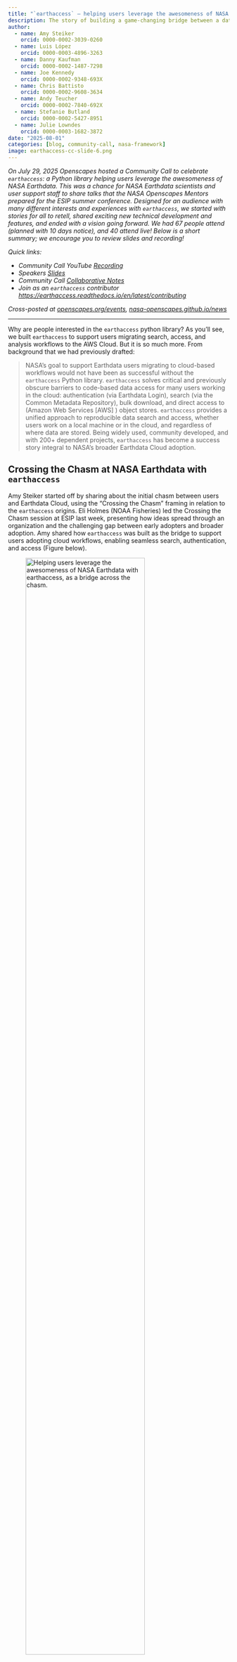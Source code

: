 ```yaml
---
title: "`earthaccess` — helping users leverage the awesomeness of NASA Earthdata"
description: The story of building a game-changing bridge between a data system and its open communities, plus new technical features including VirtualiZarr integration. And how we collaborate to further enhance NASA Earthdata workflows for all.
author:
  - name: Amy Steiker  
    orcid: 0000-0002-3039-0260
  - name: Luis López
    orcid: 0000-0003-4896-3263
  - name: Danny Kaufman
    orcid: 0000-0002-1487-7298
  - name: Joe Kennedy
    orcid: 0000-0002-9348-693X         
  - name: Chris Battisto
    orcid: 0000-0002-9608-3634  
  - name: Andy Teucher
    orcid: 0000-0002-7840-692X         
  - name: Stefanie Butland
    orcid: 0000-0002-5427-8951  
  - name: Julie Lowndes 
    orcid: 0000-0003-1682-3872    
date: "2025-08-01"
categories: [blog, community-call, nasa-framework]
image: earthaccess-cc-slide-6.png
---
```


*On July 29, 2025 Openscapes hosted a Community Call to celebrate `earthaccess`: a Python library helping users leverage the awesomeness of NASA Earthdata. This was a chance for NASA Earthdata scientists and user support staff to share talks that the NASA Openscapes Mentors prepared for the ESIP summer conference. Designed for an audience with many different interests and experiences with `earthaccess`, we started with stories for all to retell, shared exciting new technical development and features, and ended with a vision going forward. We had 67 people attend (planned with 10 days notice), and 40 attend live! Below is a short summary; we encourage you to review slides and recording!*

*Quick links:*

-   *Community Call YouTube [Recording](https://youtu.be/t8gUSUlSqnc)*
-   *Speakers [Slides](https://docs.google.com/presentation/d/1cbjjlAlVfJq7n7TIt0fgQxz3lwhfRZvX-ctlPQC8D0I/edit?slide=id.g344f6b45c2f_0_380#slide=id.g344f6b45c2f_0_380)*
-   *Community Call [Collaborative Notes](https://docs.google.com/document/d/1VEP-CatRX_RzS9pBCfPPHcU5kskSvPbCp6fXq3optqs/edit?tab=t.0)*
-   *Join as an `earthaccess` contributor [https://earthaccess.readthedocs.io/en/latest/contributing](https://earthaccess.readthedocs.io/en/latest/contributing/)*

*Cross-posted at [openscapes.org/events](https://openscapes.org/events), [nasa-openscapes.github.io/news](https://nasa-openscapes.github.io/news.html)*

------------------------------------------------------------------------

Why are people interested in the `earthaccess` python library? As you'll see, we built `earthaccess` to support users migrating search, access, and analysis workflows to the AWS Cloud. But it is so much more. From background that we had previously drafted: 

> NASA’s goal to support Earthdata users migrating to cloud-based workflows would not have been as successful without the `earthaccess` Python library. `earthaccess` solves critical and previously obscure barriers to code-based data access for many users working in the cloud: authentication (via Earthdata Login), search (via the Common Metadata Repository), bulk download, and direct access to (Amazon Web Services \[AWS\] ) object stores. `earthaccess` provides a unified approach to reproducible data search and access, whether users work on a local machine or in the cloud, and regardless of where data are stored. Being widely used, community developed, and with 200+ dependent projects, `earthaccess` has become a success story integral to NASA’s broader Earthdata Cloud adoption.

## Crossing the Chasm at NASA Earthdata with `earthaccess`

Amy Steiker started off by sharing about the initial chasm between users and Earthdata Cloud, using the “Crossing the Chasm” framing in relation to the `earthaccess` origins. Eli Holmes (NOAA Fisheries) led the Crossing the Chasm session at ESIP last week, presenting how ideas spread through an organization and the challenging gap between early adopters and broader adoption. Amy shared how `earthaccess` was built as the bridge to support users adopting cloud workflows, enabling seamless search, authentication, and access (Figure below).

![Helping users leverage the awesomeness of NASA Earthdata with `earthaccess`, as a bridge across the chasm.](earthaccess-cc-slide-5.png){fig-alt="Slide from Amy's presentation that says How do we help users leverage the awesomeness of NASA Earthdata?" fig-align="center" width="80%"}

Amy shared the impact of `earthaccess` using statistics on usage and contributions from the open development community. And while there are new challenges in the face of budget uncertainties and a lack of sustained funding, the intentional culture and community building remains critical to the library’s success. We can now flip the question of how to support `earthaccess`, and instead ask: How can `earthaccess` support NASA Earthdata? Amy concluded by sharing a vision we’re building of “`earthaccess` with batteries included” (credit to Andy Barrett, NSIDC) and “Widening the bridge”, inviting contributors shape the future!

![`earthaccess` statictics: enabling reproducibility of workflows, collaboration, and transparency.](earthaccess-cc-slide-6.png){fig-alt="Slide from Amy's presentation that says We built `earthaccess` to support users migrating search, access, and analysis workflows to the AWS Cloud.  But it is so much more with statistics like 200+ dependent projects, 500+ github stars" fig-align="center" width="80%"}

Amy emphasized how partnerships are critical. She shared how `earthaccess` won the [ESIP](https://www.esipfed.org/) FUNding Friday \$5k, an annual mini-competition awarding small projects that are inspired by ESIP collaboration or participation. We plan to use funds to host an `earthaccess` hackathon at the AGU December meeting - virtually and in person! (Here is the [FUNding Friday video pitch](https://photos.google.com/share/AF1QipMhzMY6M_deh3-Io7vWHcRulOt7MSRwLrngEEd4rnmGEwugjcHBRRaKmYp3KRKoQw/photo/AF1QipMm_1SNrSJ4Z2n9lWv195l-nGIbvldtnQpuMIha?key=Q21XcDNSTnFhUFY3YVo4azNOQ3NTVlhxUDF1blR3) 🥳🎶, illustrative of the social infrastructure underpinning how we work. We will continue telling this story, and also trying to [document the timeline](https://github.com/nsidc/earthaccess/discussions/1054#discussioncomment-13916327) getting there).

## **New features and VirtualiZarr**

Joe Kennedy's presentation on virtual datasets focused on how cloud computing paradigms enable small teams to generate near real-time mission-scale derived data products. He showed how virtual datasets are used by the [ITS_LIVE](https://its-live.jpl.nasa.gov/) project to provide low-latency access to global glacier velocity data from multiple optical, radar, and laser satellite sensors. This is achieved by extracting time series of measurements from a particular location and computing velocities by measuring the distance moved over time. Zarr datasets support this targeted extraction natively. Virtual datasets make this possible for other data storage formats by utilizing metadata (via the [kerchunk](https://fsspec.github.io/kerchunk/index.html) python library) that allows extraction of data for a particular location and time, rather than having to process the entire granules.

Joe put forward a vision where `earthaccess` can generalize this access pattern for all datasets. This work is underway through integrating [VirtualiZarr and Icechunk](https://github.com/nsidc/earthaccess/discussions/956) into `earthaccess`. He emphasized critical challenges in implementing virtual datasets effectively. **The core issue is that cloud optimization isn't just about file formats - it's fundamentally about aligning data organization with data access patterns.** Data providers face difficult trade-offs: chunking data temporally optimizes time series analysis but degrades spatial access performance, and vice versa. Additional complexities include handling authentication, and navigating institutional policies around data egress and regional deployments. Joe stressed that success requires alignment between data providers, services, and community adoption.

## **Deeper specifics with VirtualiZarr** 

Chris Battisto talked about updating and managing VirtualiZarr stores using Icechunk. He highlighted two main approaches for creating Earth data cubes using xarray with NASA Earth data: direct Zarr store access with spatial/temporal subsetting (which requires being in AWS US-West-2), and individual granule download and concatenation (common but memory and storage-bound).

He then explained a third way: Create virtualized datasets with VirtualiZarr, and store (and update) with Icechunk. While virtualized datasets offer significant advantages in terms of scalability and efficiency, Chris noted there are still challenges in getting them to work with all NASA Earth data collections. He encouraged the community to experiment with these tools and share their experiences through the `earthaccess` GitHub repository, and provided [documentation links for getting started](https://docs.google.com/presentation/d/1cbjjlAlVfJq7n7TIt0fgQxz3lwhfRZvX-ctlPQC8D0I/edit?slide=id.g371fb11f7b7_3_37#slide=id.g371fb11f7b7_3_37) with both VirtualiZarr and Icechunk implementations.

Next, Danny Kaufman presented on using virtual datasets with TEMPO (Tropospheric Emissions: Monitoring of Pollution) data. TEMPO monitors air pollution over North America and generates substantial data volumes: approximately 10 Level-2 (L2 - non-gridded) granules per hour and about 5,000 Level-3 (L3 - gridded) granules (2.5 TB)  annually. Danny found that L3 data products worked well with `earthaccess`'s virtual dataset implementation, which substantially reduced data access time from about one day when downloading to just \~10 minutes. This dramatic improvement was possible because L3 TEMPO data has both consistent dimension sizes and pre-generated DMR++ reference files, which contain chunk manifests with byte ranges for efficient S3 access. In contrast, L2 TEMPO data failed to work as virtual datasets because of inconsistent dimension sizes across granules, which isn’t compatible with current Zarr specifications. 

Danny showed that roughly 15% (given several caveats) of NASA Earthdata collections have the necessary DMR++ files that are both downloadable and parseable by VirtualiZarr. To further streamline access, the team is working on creating combined reference files that don't rely on DMR++ for the entire Level 3 TEMPO collection. As with all of these initiatives, Danny emphasized that documentation and community learning remain crucial for broader adoption.\

## **Bringing It Home**

Luis Lopez brought us home with a presentation focused on `earthaccess`'s role as a bridge between the current state of NASA Earth Data and a future cloud-native, analysis-ready archive. He emphasized that **`earthaccess` serves as a crucial abstraction layer that helps scientists navigate the complexities of NASA's data systems**. Currently, the library is working to implement smart data access patterns, particularly through virtual data cubes, to enable efficient scientific analysis whether users need time series data or multi-file operations. The immediate technical priorities include handling distributed authentication, optimizing metadata reads, and improving I/O operations.

Looking forward, Luis highlighted a fundamental shift in thinking about NASA's data challenges, quoting Patrick Quinn: “Stop Building Tools. Start Fixing Data.”. He stressed that data should be harmonized and optimized at the source, which would reduce the need for numerous APIs and workarounds. The overarching mission for `earthaccess` is to continue bridging the gap between the current fragmented state of NASA data archives and an ideal future where data can be accessed with the same simple three lines of code regardless of the underlying complexity. This vision aligns with the broader goal of preserving simplicity for users while handling the technical challenges behind the scenes.\

## **Resources**

-   **To join as a contributor:** [https://`earthaccess`.readthedocs.io/en/latest/contributing](https://earthaccess.readthedocs.io/en/latest/contributing/) 

-   [`earthaccess` documentation](https://`earthaccess`.readthedocs.io/) 

-   [`earthaccess`: Earth Science Data Simplified](https://www.earthdata.nasa.gov/news/blog/earthaccess-earth-science-data-simplified)

-   [Earthmover documentation](https://docs.earthmover.io/) 

-   From Chris Battisto’s slides

    -   VirtualiZarr Docs

        -   [Usage Questions](https://virtualizarr.readthedocs.io/en/stable/faq.html#usage-questions)

        -   [Data Structures](https://virtualizarr.readthedocs.io/en/stable/data_structures.html)

        -   [End-to-end Examples](https://virtualizarr.readthedocs.io/en/stable/examples.html)

    -   [`earthaccess` Issues](https://github.com/nsidc/earthaccess/issues)

    -   Icechunk Docs

        -   [Managing Repos](https://docs.earthmover.io/guide/manage-repos)

        -   [Arraylake](https://docs.earthmover.io/guide/icechunk)

-   

## **Speakers** 

-   **Amy Steiker,** National Snow and Ice Data Center (NSIDC) Distributed Active Archive Center (DAAC). Amy specializes in the usability and accessibility of NASA Earthdata. She has been a NASA Openscapes Mentor since 2021, working to foster the growth and sustainment of the `earthaccess` community.

-   **Luis Lopez**, NSIDC DAAC, is a Research Software Engineer at the National Snow and Ice Data Center (NSIDC) in Boulder, Colorado. He has helped develop tools and services to facilitate data access and discoverability across different NASA Earth missions. He is a passionate advocate of open science and has contributed to open source projects such as Apache Nutch, PyLDAVis and others. He’s always happy to help scientists find ways to make their workflows more efficient. Luis has presented his work at SciPy LATAM, PyData Global and the IEEE annual Big Data symposium.

-   **Danny Kaufman**, Atmospheric Science Data Center (ASDC) DAAC. Danny’s background includes ocean and climate data analyses, development of decision support tools for pollution management and data pipelines for natural language processing. He currently supports ASDC with the TEMPO air quality mission, with NASA’s Open Science initiative, and as a NASA Openscapes Mentor since 2023 — co-developing and delivering tools and learning materials to facilitate user-friendly access to NASA Earthdata.

-   **Joe Kennedy**, Alaska Satellite Facility (ASF) DAAC is a Staff Scientist at the Alaska Satellite Facility, a Computational Glaciologist, a Climate Scientist, and an Adventurer living/playing in Alaska ⛄. He develops (primarily) Python-based, open-source scientific software and focuses on scientific workflows that scale from laptops to HPCs or the Cloud.

-   **Chris Battisto**, Goddard Earth Sciences Data and Information Services Center (GES DISC) DAAC. Chris Battisto is a senior scientific developer and a member of the GES DISC User Needs team, working to curate and contribute tutorials that connect scientists of all experience levels with NASA Earthdata across several programmatic tools. He regularly collaborates with Openscapes as an existing mentor, and is an ESIP Committee Member.

\
